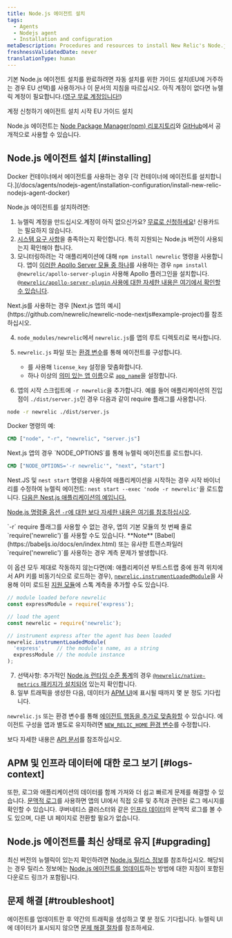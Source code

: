 ```yaml
---
title: Node.js 에이전트 설치
tags:
  - Agents
  - Nodejs agent
  - Installation and configuration
metaDescription: Procedures and resources to install New Relic's Node.js agent.
freshnessValidatedDate: never
translationType: human
---
```


기본 Node.js 에이전트 설치를 완료하려면 자동 설치를 위한 가이드 설치(EU에 거주하는 경우 EU 선택)를 사용하거나 이 문서의 지침을 따르십시오. 아직 계정이 없다면 뉴렐릭 계정이 필요합니다.([영구 무료 계정입니다!](/docs/accounts/accounts-billing/new-relic-one-pricing-billing/new-relic-one-pricing-billing/#how-pricing-works))

<ButtonGroup>
  <ButtonLink role="button" to="https://newrelic.com/signup" variant="primary">
    계정 신청하기
  </ButtonLink>

  <ButtonLink role="button" to="https://one.newrelic.com/marketplace/install-data-source?state=ccfdfbe4-d603-7a77-19ff-ba44f5de7c82" variant="primary">
    에이전트 설치 시작
  </ButtonLink>

  <ButtonLink role="button" to="https://one.eu.newrelic.com/marketplace/install-data-source?state=ccfdfbe4-d603-7a77-19ff-ba44f5de7c82" variant="primary">
    EU 가이드 설치
  </ButtonLink>
</ButtonGroup>

Node.js 에이전트는 [Node Package Manager(npm) 리포지토리](https://npmjs.org/package/newrelic)와 [GitHub](https://github.com/newrelic/node-newrelic)에서 공개적으로 사용할 수 있습니다.

## Node.js 에이전트 설치 [#installing]

<Callout variant="important">
  Docker 컨테이너에서 에이전트를 사용하는 경우 [각 컨테이너에 에이전트를 설치합니다.](/docs/agents/nodejs-agent/installation-configuration/install-new-relic-nodejs-agent-docker)
</Callout>

Node.js 에이전트를 설치하려면:

1. 뉴렐릭 계정을 만드십시오.계정이 아직 없으신가요? [무료로 신청하세요](https://newrelic.com/signup)! 신용카드는 필요하지 않습니다.
2. [시스템 요구 사항](/docs/agents/nodejs-agent/getting-started/compatibility-requirements-nodejs-agent)을 충족하는지 확인합니다. 특히 지원되는 Node.js 버전이 사용되는지 확인해야 합니다.
3. 모니터링하려는 각 애플리케이션에 대해 `npm install newrelic` 명령을 사용합니다. 앱이 [이러한 Apollo Server 모듈 중 하나](/docs/apm/agents/nodejs-agent/extend-your-instrumentation/apollo-server-plugin-nodejs/)를 사용하는 경우 `npm install @newrelic/apollo-server-plugin` 사용해 Apollo 플러그인을 설치합니다. [`@newrelic/apollo-server-plugin` 사용에 대한 자세한 내용은 여기에서 확인할 수 있습니다](https://github.com/newrelic/newrelic-node-apollo-server-plugin/tree/main#readme).

<Callout variant="important">
  Next.js를 사용하는 경우 [Next.js 앱의 예시](https://github.com/newrelic/newrelic-node-nextjs#example-project)를 참조하십시오.
</Callout>

4. `node_modules/newrelic`에서 `newrelic.js`를 앱의 루트 디렉토리로 복사합니다.

5. `newrelic.js` 파일 또는 [환경 변수](/docs/agents/nodejs-agent/installation-configuration/nodejs-agent-configuration#environment)를 통해 에이전트를 구성합니다.

   * <InlinePopover type="licenseKey" />를 사용해 `license_key` 설정을 맞춤화합니다.
   * 하나 이상의 [의미 있는 앱 이름](/docs/apm/new-relic-apm/installation-and-configuration/naming-your-application)으로 [`app_name`](/docs/agents/nodejs-agent/installation-configuration/nodejs-agent-configuration#app_name)을 설정합니다.

6. 앱의 시작 스크립트에 `-r newrelic`을 추가합니다. 예를 들어 애플리케이션의 진입점이 `./dist/server.js`인 경우 다음과 같이 require 플래그를 사용합니다.

```bash
node -r newrelic ./dist/server.js
```

Docker 명령의 예:

```dockerfile
CMD ["node", "-r", "newrelic", "server.js"]
```

<Callout variant="important">
  Next.js 앱의 경우 `NODE_OPTIONS`를 통해 뉴렐릭 에이전트를 로드합니다.

  ```dockerfile
  CMD ["NODE_OPTIONS='-r newrelic'", "next", "start"]
  ```

  Nest.JS 및 `nest start` 명령을 사용하여 애플리케이션을 시작하는 경우 시작 바이너리를 수정하여 뉴렐릭 에이전트: `nest start --exec 'node -r newrelic'`을 로드합니다. [다음은 Nest.js 애플리케이션의 예입니다.](https://github.com/newrelic/newrelic-node-examples/tree/main/nestjs)
</Callout>

[Node.js 명령줄 옵션 `-r`에 대한 보다 자세한 내용은 여기를 참조하십시오](https://nodejs.org/api/cli.html#-r---require-module).

<Callout variant="important">
  `-r` require 플래그를 사용할 수 없는 경우, 앱의 기본 모듈의 첫 번째 줄로 `require('newrelic')`를 사용할 수도 있습니다. <DNT>**Note**</DNT> [Babel](https://babeljs.io/docs/en/index.html) 또는 유사한 트랜스파일러 `require('newrelic')`를 사용하는 경우 계측 문제가 발생합니다.

  이 옵션 모두 제대로 작동하지 않는다면(예: 애플리케이션 부트스트랩 중에 원격 위치에서 API 키를 비동기식으로 로드하는 경우), [`newrelic.instrumentLoadedModule`](/docs/apm/agents/nodejs-agent/api-guides/nodejs-agent-api/#instrumentLoadedModule)을 사용해 이미 로드된 [지원 모듈](https://github.com/newrelic/node-newrelic/blob/0113eb5f0e707dc662a17d262a841503bab88841/lib/instrumentations.js#L6#L6)에 스톡 계측을 추가할 수도 있습니다.

  ```js
  // module loaded before newrelic
  const expressModule = require('express');

  // load the agent
  const newrelic = require('newrelic');

  // instrument express after the agent has been loaded
  newrelic.instrumentLoadedModule(
    'express',    // the module's name, as a string
    expressModule // the module instance
  );
  ```
</Callout>

7. 선택사항: 추가적인 [Node.js 런타임 수준 통계](/docs/agents/nodejs-agent/supported-features/node-vms-statistics-page)의 경우 [`@newrelic/native-metrics` 패키지가 설치되어](/docs/agents/nodejs-agent/supported-features/node-vm-measurements) 있는지 확인합니다.
8. 일부 트래픽을 생성한 다음, 데이터가 [APM UI](/docs/apm/applications-menu/monitoring/apm-overview-page)에 표시될 때까지 몇 분 정도 기다립니다.

`newrelic.js` 또는 환경 변수를 통해 [에이전트 행동을 추가로 맞춤화할](/docs/agents/nodejs-agent/installation-configuration/nodejs-agent-configuration) 수 있습니다. 에이전트 구성을 앱과 별도로 유지하려면 [`NEW_RELIC_HOME` 환경 변수](/docs/agents/nodejs-agent/installation-configuration/nodejs-agent-configuration#home)를 수정합니다.

보다 자세한 내용은 [API 문서](/docs/apm/agents/nodejs-agent/api-guides/nodejs-agent-api/)를 참조하십시오.

<InstallFeedback />

## APM 및 인프라 데이터에 대한 로그 보기 [#logs-context]

또한, 로그와 애플리케이션의 데이터를 함께 가져와 더 쉽고 빠르게 문제를 해결할 수 있습니다. [문맥적 로그](/docs/logs/logs-context/configure-logs-context-nodejs/)를 사용하면 앱의 UI에서 직접 오류 및 추적과 관련된 로그 메시지를 확인할 수 있습니다. 쿠버네티스 클러스터와 같은 [인프라 데이터](/docs/logs/forward-logs/forward-your-logs-using-infrastructure-agent/)의 문맥적 로그를 볼 수도 있으며, 다른 UI 페이지로 전환할 필요가 없습니다.

## Node.js 에이전트를 최신 상태로 유지 [#upgrading]

최신 버전의 뉴렐릭이 있는지 확인하려면 [Node.js 릴리스 정보](/docs/release-notes/agent-release-notes/nodejs-release-notes)를 참조하십시오. 해당되는 경우 릴리스 정보에는 [Node.js 에이전트를 업데이트](/docs/agents/nodejs-agent/installation-configuration/upgrade-nodejs-agent)하는 방법에 대한 지침이 포함된 다운로드 링크가 포함됩니다.

## 문제 해결 [#troubleshoot]

에이전트를 업데이트한 후 약간의 트래픽을 생성하고 몇 분 정도 기다립니다. 뉴렐릭 UI에 데이터가 표시되지 않으면 [문제 해결 절차](/docs/agents/nodejs-agent/troubleshooting/troubleshooting-your-nodejs-installation)를 참조하세요.